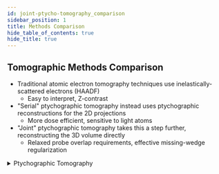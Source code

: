 ```yaml
---
id: joint-ptycho-tomography_comparison
sidebar_position: 1
title: Methods Comparison
hide_table_of_contents: true
hide_title: true
---
```




## Tomographic Methods Comparison

- Traditional atomic electron tomography techniques use inelastically-scattered electrons (HAADF)
  - Easy to interpret, Z-contrast
- "Serial" ptychographic tomography instead uses ptychographic reconstructions for the 2D projections
  - More dose efficient, sensitive to light atoms
- "Joint" ptychographic tomography takes this a step further, reconstructing the 3D volume directly
  - Relaxed probe overlap requirements, effective missing-wedge regularization

<details>

<summary> Ptychographic Tomography </summary>

<Tabs>
  <TabItem value="serial-ptycho-tomo" label="Serial Ptychographic Tomography" default>
    <figure>
      <img src={SerialPtychoTomoSchematic} alt="Serial ptychographic tomography" width="80%" height="auto"/>
      <figcaption>P Pelz et al., arXiv:2206.08958 (2022)</figcaption>
    </figure>
  </TabItem>
  <TabItem value="joint-ptycho-tomo" label="Joint Ptychographic Tomography">
    <figure>
      <img src={JointPtychoTomoSchematic} alt="Joint ptychographic tomography" width="100%" height="auto"/>
      <figcaption>J Lee et al., Phys. Rev. Applied 19, 054062 (2023)</figcaption>
    </figure>
  </TabItem>
  <TabItem value="overlap-tomo-comparison" label="Serial vs Joint Comparison">
    <figure>
      <OverlapTomoComparison width="100%" height="100%"/>
      <figcaption>G. Varnavides, S. Ribet et al,  arXiv:2309.05250 (2023)</figcaption>
    </figure>
  </TabItem>
</Tabs>

</details>
